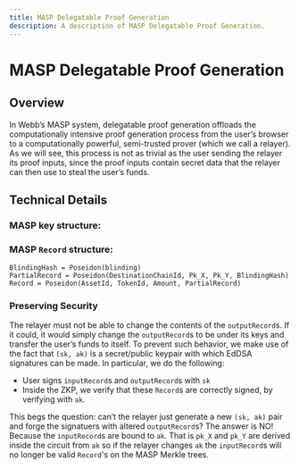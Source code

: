 ```yaml
---
title: MASP Delegatable Proof Generation
description: A description of MASP Delegatable Proof Generation.
---
```



# MASP Delegatable Proof Generation

## Overview

In Webb’s MASP system, delegatable proof generation offloads the computationally intensive proof generation process from the user’s browser to a computationally powerful, semi-trusted prover (which we call a relayer). As we will see, this process is not as trivial as the user sending the relayer its proof inputs, since the proof inputs contain secret data that the relayer can then use to steal the user’s funds.

## Technical Details

### MASP key structure:

<MASPPrivateTransferImage />

### MASP `Record` structure:

```circom
BlindingHash = Poseidon(blinding)
PartialRecord = Poseidon(DestinationChainId, Pk_X, Pk_Y, BlindingHash)
Record = Poseidon(AssetId, TokenId, Amount, PartialRecord)
```

### Preserving Security

The relayer must not be able to change the contents of the `outputRecord`s. If it could, it would simply change the `outputRecord`s to be under its keys and transfer the user’s funds to itself. To prevent such behavior, we make use of the fact that `(sk, ak)` is a secret/public keypair with which EdDSA signatures can be made. In particular, we do the following:

- User signs `inputRecord`s and `outputRecord`s with `sk`
- Inside the ZKP, we verify that these `Record`s are correctly signed, by verifying with `ak`.

This begs the question: can’t the relayer just generate a new `(sk, ak)` pair and forge the signatuers with altered `outputRecord`s? The answer is NO! Because the `inputRecord`s are bound to `ak`. That is `pk_X` and `pk_Y` are derived inside the circuit from `ak` so if the relayer changes `ak` the `inputRecord`s will no longer be valid `Record`'s on the MASP Merkle trees.
